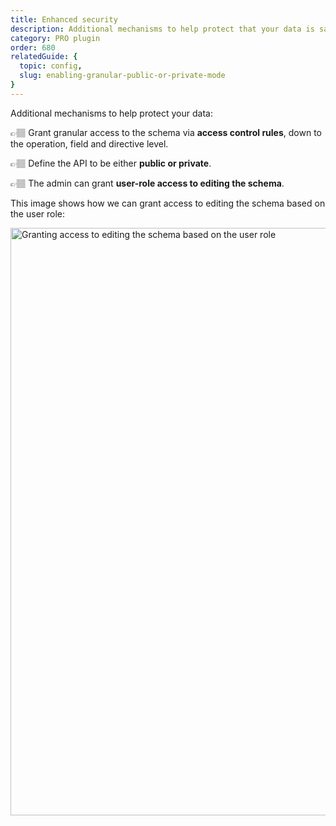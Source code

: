 ```yaml
---
title: Enhanced security
description: Additional mechanisms to help protect that your data is safe, accessible only to the intended targets.
category: PRO plugin
order: 680
relatedGuide: {
  topic: config,
  slug: enabling-granular-public-or-private-mode
}
---
```


Additional mechanisms to help protect your data:

👉🏽 Grant granular access to the schema via **access control rules**, down to the operation, field and directive level.

👉🏽 Define the API to be either **public or private**.

👉🏽 The admin can grant **user-role access to editing the schema**.

This image shows how we can grant access to editing the schema based on the user role:

<Image
  src="/assets/guides/upstream-pro/settings-schema-editing-access.png"
  width="1024"
  height="940"
  alt="Granting access to editing the schema based on the user role"
  caption="Granting access to editing the schema based on the user role"
/>
